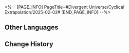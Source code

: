 <%-- [PAGE_INFO]
PageTitle=#Divergent Universe/Cyclical Extrapolation/2025-02-03#
[END_PAGE_INFO] --%>
{{Event
|name              = Cyclical Extrapolation: Poetic Definition
|image             = Event Cyclical Extrapolation Poetic Definition.png
|type              = Cyclical Extrapolation
|time_known        = yes
|time_start        = 2025-02-03 04:00:00
|time_end          = 2025-02-10 03:59:59
}}

{{Cyclical Extrapolation
|boons      = 
|curios     = Robe of The Beauty; Angel-type I.O.U. Dispenser (Prototype); Angel-type I.O.U. Dispenser (Mass-Produced)
|equations  = 
|trailblaze = 
|rewards    = Relic Remains*30; Lost Crystal*3
|boss_1_1   = Frigid Prowler; Stormbringer; Senior Staff: Team Leader; Dreamjolt Troupe's Beyond Overcooked; Dreamjolt Troupe's Sweet Gorilla
|boss_1_2   = Disciples of Sanctus Medicus: Shape Shifter (Bug); The Ascended (Bug); Abundance Sprite: Malefic Ape (Bug); Senior Staff: Team Leader (Bug); Aurumaton Spectral Envoy (Bug); Dreamjolt Troupe's Beyond Overcooked (Bug); Dreamjolt Troupe's Sweet Gorilla (Bug); "Past Confined and Caged" (Bug); "Tomorrow in Harmonious Chords" (Bug); "Present Inebriated in Revelry" (Bug)
|boss_2_1   = Frigid Prowler (Bug); Stormbringer (Bug); Senior Staff: Team Leader (Bug); Dreamjolt Troupe's Beyond Overcooked (Bug); Dreamjolt Troupe's Sweet Gorilla (Bug)
|boss_2_2   = Svarog (Complete); Stellaron Hunter: Kafka (Complete); Abundant Ebon Deer (Complete); Cloud Knight Lieutenant: Yanqing (Complete); Memory Zone Meme "Something Unto Death" (Complete)
|boss_3     = The Past, Present, and Eternal Show (Complete)
|rules      = Obtain this week's Preset Constructs upon entering the first plane
|root       = Divergent Universe: The Human Comedy
}}

==Other Languages==
{{Other Languages
|en   = Cyclical Extrapolation: Poetic Definition
|zhs  = 周期演算：诗的定义
|zht  = 週期演算：詩的定義
|ja   = 周期演算：詩の定義
|ko   = 주기 연산: 시의 정의
|es   = Cálculo periódico: Qué es la poesía
|fr   = Calcul cyclique&nbsp;: Définition poétique
|ru   = Цикличное вычисление: Поэтичная формулировка
|th   = การคำนวณแบบรอบ: นิยามของบทกวี
|vi   = Ngoại Suy Chu Kỳ: Định Nghĩa Về Thơ
|de   = Zyklische Berechnung: Definition von Poesie
|id   = Kalkulasi Siklus: Definisi Puisi
|pt   = Extrapolação Cíclica: Definição Poética
}}

==Change History==
{{Change History|3.0}}